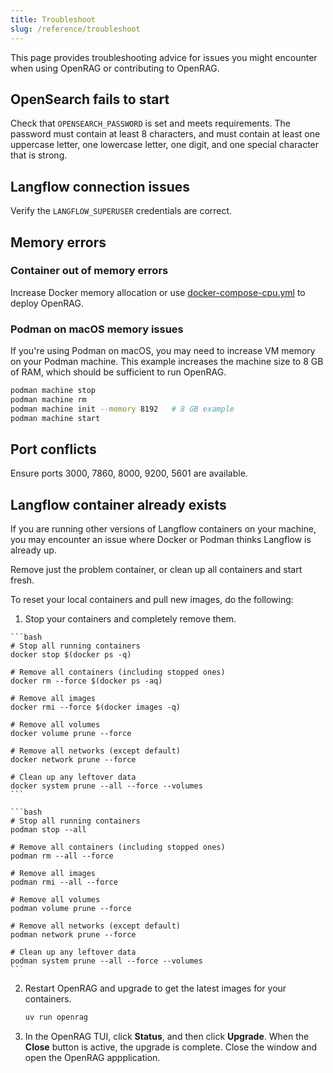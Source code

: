 ```yaml
---
title: Troubleshoot
slug: /reference/troubleshoot
---
```



This page provides troubleshooting advice for issues you might encounter when using OpenRAG or contributing to OpenRAG.

## OpenSearch fails to start

Check that `OPENSEARCH_PASSWORD` is set and meets requirements.
The password must contain at least 8 characters, and must contain at least one uppercase letter, one lowercase letter, one digit, and one special character that is strong.

## Langflow connection issues

Verify the `LANGFLOW_SUPERUSER` credentials are correct.

## Memory errors

### Container out of memory errors

Increase Docker memory allocation or use [docker-compose-cpu.yml](https://github.com/langflow-ai/openrag/blob/main/docker-compose-cpu.yml) to deploy OpenRAG.

### Podman on macOS memory issues

If you're using Podman on macOS, you may need to increase VM memory on your Podman machine.
This example increases the machine size to 8 GB of RAM, which should be sufficient to run OpenRAG.
   ```bash
   podman machine stop
   podman machine rm
   podman machine init --memory 8192   # 8 GB example
   podman machine start
   ```
   
## Port conflicts

Ensure ports 3000, 7860, 8000, 9200, 5601 are available.

## Langflow container already exists

If you are running other versions of Langflow containers on your machine, you may encounter an issue where Docker or Podman  thinks Langflow is already up.

Remove just the problem container, or clean up all containers and start fresh. 

To reset your local containers and pull new images, do the following:

1. Stop your containers and completely remove them.

<Tabs groupId="Container software">
  <TabItem value="Docker" label="Docker" default>

    ```bash
    # Stop all running containers
    docker stop $(docker ps -q)
    
    # Remove all containers (including stopped ones)
    docker rm --force $(docker ps -aq)
    
    # Remove all images
    docker rmi --force $(docker images -q)
    
    # Remove all volumes
    docker volume prune --force
    
    # Remove all networks (except default)
    docker network prune --force
    
    # Clean up any leftover data
    docker system prune --all --force --volumes
    ```

   </TabItem>
   <TabItem value="Podman" label="Podman">

    ```bash
    # Stop all running containers
    podman stop --all
    
    # Remove all containers (including stopped ones)
    podman rm --all --force
    
    # Remove all images
    podman rmi --all --force
    
    # Remove all volumes
    podman volume prune --force
    
    # Remove all networks (except default)
    podman network prune --force
    
    # Clean up any leftover data
    podman system prune --all --force --volumes
    ```

  </TabItem>
</Tabs>

2. Restart OpenRAG and upgrade to get the latest images for your containers.
   ```bash
   uv run openrag
   ```

3. In the OpenRAG TUI, click **Status**, and then click **Upgrade**.
When the **Close** button is active, the upgrade is complete.
Close the window and open the OpenRAG appplication. 
